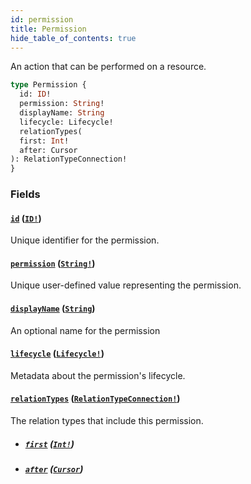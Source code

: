 ```yaml
---
id: permission
title: Permission
hide_table_of_contents: true
---
```



An action that can be performed on a resource.

```graphql
type Permission {
  id: ID!
  permission: String!
  displayName: String
  lifecycle: Lifecycle!
  relationTypes(
  first: Int!
  after: Cursor
): RelationTypeConnection!
}
```


### Fields

#### [`id`](#) ([`ID!`](/docs/directory-api-reference/schema/scalars/id))

Unique identifier for the permission.


#### [`permission`](#) ([`String!`](/docs/directory-api-reference/schema/scalars/string))

Unique user-defined value representing the permission.


#### [`displayName`](#) ([`String`](/docs/directory-api-reference/schema/scalars/string))

An optional name for the permission


#### [`lifecycle`](#) ([`Lifecycle!`](/docs/directory-api-reference/schema/objects/lifecycle))

Metadata about the permission's lifecycle.


#### [`relationTypes`](#) ([`RelationTypeConnection!`](/docs/directory-api-reference/schema/objects/relation-type-connection))

The relation types that include this permission.
- ##### [`first`](#) ([`Int!`](/docs/directory-api-reference/schema/scalars/int))




- ##### [`after`](#) ([`Cursor`](/docs/directory-api-reference/schema/scalars/cursor))






